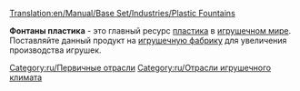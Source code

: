 [[Translation:en/Manual/Base Set/Industries/Plastic Fountains]]

{{ru/Промышленность| Изображение=en/PlasticFountains.png
| имя=Фонтаны пластика
| Климат=[[ru/Manual/Климат|Игрушечный]]
| Принимает=ничего
| Производит=[[ru/Manual/Base Set/Cargos/Пластик|Пластик]]
| Примечания=Не представлен в других [[ru/Manual/Климат|климатах]].
}}

'''Фонтаны пластика''' - это главный ресурс [[ru/Manual/Base Set/Cargos/Пластик|пластика]] в [[ru/Manual/Климат|игрушечном мире]]. Поставляйте данный продукт на [[ru/Manual/Base Set/Industries/Завод игрушек|игрушечную фабрику]] для увеличения производства игрушек.

{{ru/Navbox Промышленность}}

[[Category:ru/Первичные отрасли]]
[[Category:ru/Отрасли игрушечного климата]]